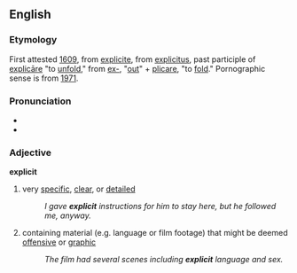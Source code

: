 ==English==
===Etymology===
First attested [[w:1609|1609]], from {{F.}} [[explicite]], from {{L.}} [[explicitus]], past participle of [[explicāre]] "to [[unfold]]," from [[ex-]], "[[out]]" + [[plicare]], "to [[fold]]." Pornographic sense is from [[w:1971|1971]].

===Pronunciation===
*{{AHD|/ĭk-splĭsĭt/}}
*{{audio|en-us-explicit.ogg|Audio (US)}}

===Adjective===
'''explicit'''
#very [[specific]], [[clear]], or [[detail]]ed
#:''I gave '''explicit''' instructions for him to stay here, but he followed me, anyway.''
#containing material (e.g. language or film footage) that might be deemed [[offensive]] or [[graphic]]
#:''The film had several scenes including '''explicit''' language and sex.''